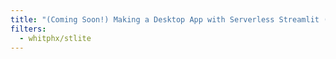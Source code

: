 ```yaml
---
title: "(Coming Soon!) Making a Desktop App with Serverless Streamlit (stlite)"
filters:
  - whitphx/stlite
---
```

